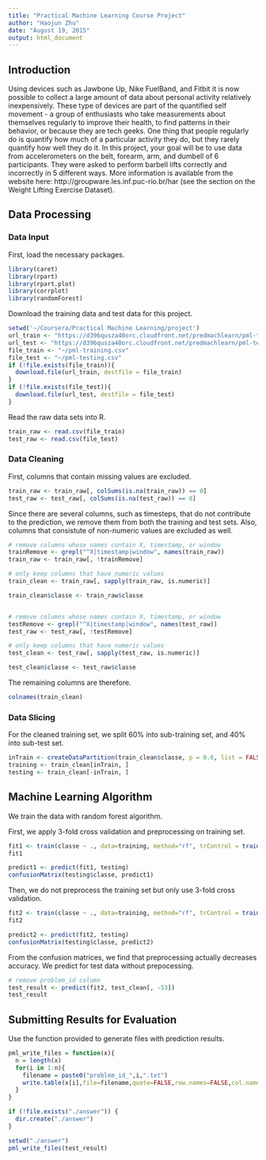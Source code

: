 ```yaml
---
title: "Practical Machine Learning Course Project"
author: "Haojun Zhu"
date: "August 19, 2015"
output: html_document
---
```


## Introduction 

Using devices such as Jawbone Up, Nike FuelBand, and Fitbit it is now possible to collect a large amount of data about personal activity relatively inexpensively. These type of devices are part of the quantified self movement - a group of enthusiasts who take measurements about themselves regularly to improve their health, to find patterns in their behavior, or because they are tech geeks. One thing that people regularly do is quantify how much of a particular activity they do, but they rarely quantify how well they do it. In this project, your goal will be to use data from accelerometers on the belt, forearm, arm, and dumbell of 6 participants. They were asked to perform barbell lifts correctly and incorrectly in 5 different ways. More information is available from the website here: http://groupware.les.inf.puc-rio.br/har (see the section on the Weight Lifting Exercise Dataset).

## Data Processing

### Data Input

First, load the necessary packages. 
```r
library(caret)
library(rpart)
library(rpart.plot)
library(corrplot)
library(randomForest)
```

Download the training data and test data for this project. 

```r
setwd('~/Coursera/Practical Machine Learning/project')
url_train <- "https://d396qusza40orc.cloudfront.net/predmachlearn/pml-training.csv"
url_test <- "https://d396qusza40orc.cloudfront.net/predmachlearn/pml-testing.csv"
file_train <- "~/pml-training.csv"
file_test <- "~/pml-testing.csv"
if (!file.exists(file_train)){
  download.file(url_train, destfile = file_train)
}
if (!file.exists(file_test)){
  download.file(url_test, destfile = file_test)
}
```

Read the raw data sets into R.
```r
train_raw <- read.csv(file_train)
test_raw <- read.csv(file_test)
```


### Data Cleaning 

First, columns that contain missing values are excluded. 

```r
train_raw <- train_raw[, colSums(is.na(train_raw)) == 0]
test_raw <- test_raw[, colSums(is.na(test_raw)) == 0]
```

Since there are several columns, such as timesteps, that do not contribute to the prediction, we remove them from both the training and test sets. Also, columns that consistute of non-numeric values are excluded as well. 

```r
# remove columns whose names contain X, timestamp, or window
trainRemove <- grepl("^X|timestamp|window", names(train_raw))
train_raw <- train_raw[, !trainRemove]

# only keep columns that have numeric values 
train_clean <- train_raw[, sapply(train_raw, is.numeric)]

train_clean$classe <- train_raw$classe


# remove columns whose names contain X, timestamp, or window
testRemove <- grepl("^X|timestamp|window", names(test_raw))
test_raw <- test_raw[, !testRemove]

# only keep columns that have numeric values
test_clean <- test_raw[, sapply(test_raw, is.numeric)]

test_clean$classe <- test_raw$classe
```

The remaining columns are therefore. 
```r
colnames(train_clean)
```

### Data Slicing

For the cleaned training set, we split 60% into sub-training set, and 40% into sub-test set. 

```r
inTrain <- createDataPartition(train_clean$classe, p = 0.6, list = FALSE)
training <- train_clean[inTrain, ]
testing <- train_clean[-inTrain, ]
```

## Machine Learning Algorithm

We train the data with random forest algorithm. 

First, we apply 3-fold cross validation and preprocessing on training set. 

```r
fit1 <- train(classe ~ ., data=training, method="rf", trControl = trainControl(method="cv", 3), preProcess=c("center", "scale"))
fit1

predict1 <- predict(fit1, testing)
confusionMatrix(testing$classe, predict1)
```

Then, we do not preprocess the training set but only use 3-fold cross validation. 

```r
fit2 <- train(classe ~ ., data=training, method="rf", trControl = trainControl(method="cv", 3))
fit2

predict2 <- predict(fit2, testing)
confusionMatrix(testing$classe, predict2)
```

From the confusion matrices, we find that preprocessing actually decreases accuracy. We predict for test data without prepocessing. 

```r
# remove problem_id column
test_result <- predict(fit2, test_clean[, -53])
test_result
```

## Submitting Results for Evaluation 

Use the function provided to generate files with prediction results.
```r
pml_write_files = function(x){
  n = length(x)
  for(i in 1:n){
    filename = paste0("problem_id_",i,".txt")
    write.table(x[i],file=filename,quote=FALSE,row.names=FALSE,col.names=FALSE)
  }
}

if (!file.exists("./answer")) {
  dir.create("./answer")
}

setwd("./answer")
pml_write_files(test_result)
```